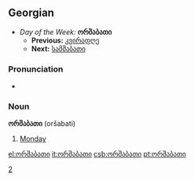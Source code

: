 ==Georgian==
*''Day of the Week:'' '''ორშაბათი'''
**'''Previous:''' [[კვირადღე]]
**'''Next:''' [[სამშაბათი]]

===Pronunciation===
*{{audio|ka-ორშაბათი.ogg|Audio (GE)}}

===Noun===
'''ორშაბათი''' (oršabati)

# [[Monday]]

[[Category:ka:Days of the week|2]]

[[el:ორშაბათი]]
[[it:ორშაბათი]]
[[csb:ორშაბათი]]
[[pt:ორშაბათი]]